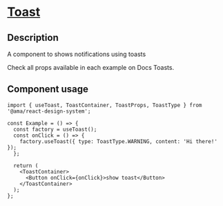 
<Meta title="Components/Toast/Toast Docs" />

<h1 className="mb-32">
  <u>Toast</u>
</h1>

<h2> Description </h2>
<p className="fs-16">A component to shows notifications using toasts</p>
<p className="fs-16">Check all props available in each example on Docs Toasts.</p>

<h2>Component usage</h2>

```tsx
import { useToast, ToastContainer, ToastProps, ToastType } from '@ama/react-design-system';

const Example = () => {
  const factory = useToast();
  const onClick = () => {
    factory.useToast({ type: ToastType.WARNING, content: 'Hi there!' });
  };

  return (
    <ToastContainer>
      <Button onClick={onClick}>show toast</Button>
    </ToastContainer>
  );
};
```
